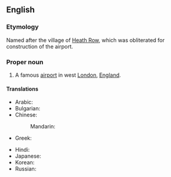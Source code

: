 ==English==
{{wikipedia}}

===Etymology===
Named after the village of [[w:Heath Row|Heath Row]], which was obliterated for construction of the airport.
===Proper noun===
{{en-proper noun}}

# A famous [[airport]] in west [[London]], [[England]].

====Translations====
{{trans-top|airport in England}}
* Arabic: {{t|ar|هيثرو|m|tr=hiitru|sc=Arab}}
* Bulgarian: {{t|bg|Хийтроу|tr=Híjtrou|sc=Cyrl}}
* Chinese:
*: Mandarin: {{t|zh|希斯路|tr=Xīsīlù|sc=Hani}}
* Greek: {{t|el|Χίθροου|tr=Chíthroou|sc=Grek}}
{{trans-mid}}
* Hindi: {{t|hi|हीथ्रो|tr=hīthrō|sc=Deva}}
* Japanese: {{t|ja|ヒースロー|tr=Hīsurō|sc=Jpan}}
* Korean: {{t|ko|히드로|tr=Hideuro|sc=Kore}}
* Russian: {{t|ru|Хитроу|m|tr=Xítrou|sc=Cyrl}}
{{trans-bottom}}